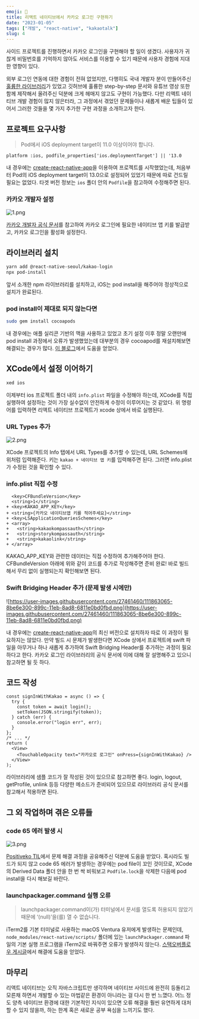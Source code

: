 ```yaml
---
emoji: 🌴
title: 리액트 네이티브에서 카카오 로그인 구현하기
date: "2023-01-05"
tags: ["개발", "react-native", "kakaotalk"]
slug: 4
---
```


사이드 프로젝트를 진행하면서 카카오 로그인을 구현해야 할 일이 생겼다. 사용자가 귀찮게 비밀번호를 기억하지 않아도 서비스를 이용할 수 있기 때문에 사용자 경험에 지대한 영향이 있다.

외부 로그인 연동에 대한 경험이 전혀 없었지만, 다행히도 국내 개발자 분이 만들어주신 [훌륭한 라이브러리](https://github.com/react-native-seoul/react-native-kakao-login)가 있었고 깃허브에 훌륭한 step-by-step 문서와 유튜브 영상 또한 함께 제작해서 올려주신 덕분에 크게 헤매지 않고도 구현이 가능했다. 다만 리액트 네이티브 개발 경험이 많지 않은터라, 그 과정에서 겪었던 문제들이나 새롭게 배운 팁들이 있어서 그러한 것들을 몇 가지 추가한 구현 과정을 소개하고자 한다.

## 프로젝트 요구사항

> Pod에서 iOS deployment target이 11.0 이상이어야 합니다.

```Podfile
platform :ios, podfile_properties['ios.deploymentTarget'] || '13.0
```

내 경우에는 [create-react-native-app](https://github.com/expo/create-react-native-app)을 이용하여 프로젝트를 시작했었는데, 처음부터 Pod의 iOS deployment target이 13.0으로 설정되어 있었기 때문에 따로 건드릴 필요는 없었다. 타겟 버전 정보는 `ios` 폴더 안의 `Podfile`을 참고하여 수정해주면 된다.

### 카카오 개발자 설정

![1.png](./1.png)

[카카오 개발자 공식 문서](https://developers.kakao.com/docs/latest/ko/kakaologin/prerequisite)를 참고하여 카카오 로그인에 필요한 네이티브 앱 키를 발급받고, 카카오 로그인을 활성화 설정한다.

## 라이브러리 설치

```sh
yarn add @react-native-seoul/kakao-login
npx pod-install
```

앞서 소개한 npm 라이브러리를 설치하고, iOS는 pod install을 해주어야 정상적으로 설치가 완료된다.

### pod install이 제대로 되지 않는다면

```sh
sudo gem install cocoapods
```

내 경우에는 애플 실리콘 기반의 맥을 사용하고 있었고 초기 설정 이후 정말 오랜만에 pod install 과정에서 오류가 발생했었는데 대부분의 경우 cocoapod를 재설치해보면 해결되는 경우가 많다. [이 블로그](https://medium.com/@alberto.schiabel/how-to-fix-pod-install-error-in-react-native-on-mac-m1-5d79dc52f7e8)에서 도움을 얻었다.

## XCode에서 설정 이어하기

```sh
xed ios
```

이제부터 ios 프로젝트 폴더 내의 `info.plist` 파일을 수정해야 하는데, XCode를 직접 실행하여 설정하는 것이 가장 실수없이 안전하게 수정이 이루어지는 것 같았다. 위 명령어를 입력하면 리액트 네이티브 프로젝트가 xcode 상에서 바로 실행된다.

### URL Types 추가

![2.png](./2.png)

XCode 프로젝트의 Info 탭에서 URL Types를 추가할 수 있는데, URL Schemes에 위처럼 입력해준다. 키는 `kakao + 네이티브 앱 키`를 입력해주면 된다. 그러면 info.plist가 수정된 것을 확인할 수 있다.

### info.plist 직접 수정

```info.plist
  <key>CFBundleVersion</key>
  <string>1</string>
+ <key>KAKAO_APP_KEY</key>
+ <string>{카카오 네이티브앱 키를 적어주세요}</string>
+ <key>LSApplicationQueriesSchemes</key>
+ <array>
+   <string>kakaokompassauth</string>
+   <string>storykompassauth</string>
+   <string>kakaolink</string>
+ </array>
```

KAKAO_APP_KEY와 관련한 데이터는 직접 수정하여 추가해주어야 한다. CFBundleVersion 아래에 위와 같이 코드를 추가로 작성해주면 준비 완료! 바로 빌드해서 무리 없이 실행되는지 확인해보면 된다.

### Swift Bridging Header 추가 (문제 발생 시에만)

![https://user-images.githubusercontent.com/27461460/111863065-8be6e300-899c-11eb-8ad8-6811e0bd0fbd.png](https://user-images.githubusercontent.com/27461460/111863065-8be6e300-899c-11eb-8ad8-6811e0bd0fbd.png)

내 경우에는 [create-react-native-app](https://github.com/expo/create-react-native-app)의 최신 버전으로 설치하자 따로 이 과정이 필요하지는 않았다. 만약 빌드 시 문제가 발생한다면 XCode 상에서 프로젝트에 swift 파일을 아무거나 하나 새롭게 추가하여 Swift Bridging Header를 추가하는 과정이 필요하다고 한다. 카카오 로그인 라이브러리의 공식 문서에 이에 대해 잘 설명해주고 있으니 참고하면 될 듯 하다.

## 코드 작성

```tsx
const signInWithKakao = async () => {
  try {
    const token = await login();
    setToken(JSON.stringify(token));
  } catch (err) {
    console.error("login err", err);
  }
};
/* ... */
return (
  <View>
    <TouchableOpacity text="카카오로 로그인" onPress={signInWithKakao} />
  </View>
);
```

라이브러리에 샘플 코드가 잘 작성된 것이 있으므로 참고하면 좋다. login, logout, getProfile, unlink 등등 다양한 메소드가 준비되어 있으므로 라이브러리 공식 문서를 참고해서 적용하면 된다.

## 그 외 작업하며 겪은 오류들

### code 65 에러 발생 시

![3.png](./3.png)

[Positiveko TIL](https://positiveko-til.vercel.app/til/react-native/error65.html#_1-xcode%E1%84%8B%E1%85%A6%E1%84%89%E1%85%A5-derived-data-%E1%84%89%E1%85%A1%E1%86%A8%E1%84%8C%E1%85%A6%E1%84%92%E1%85%A1%E1%84%80%E1%85%B5)에서 문제 해결 과정을 공유해주신 덕분에 도움을 받았다. 혹시라도 빌드가 되지 않고 code 65 에러가 발생하는 경우에는 pod file이 꼬인 것이므로, XCode의 Derived Data 폴더 안을 한 번 싹 비워보고 `Podfile.lock`을 삭제한 다음에 pod install을 다시 해보길 바란다.

### launchpackager.command 실행 오류

> launchpackager.command이(가) 터미널에서 문서를 열도록 허용되지 않았기 때문에 ‘(null)’을(를) 열 수 없습니다.

iTerm2를 기본 터미널로 사용하는 macOS Ventura 유저에게 발생하는 문제인데, `node_modules/react-native/scripts/` 폴더에 있는 `launchPackager.command` 파일의 기본 실행 프로그램을 iTerm2로 바꿔주면 오류가 발생하지 않는다. [스택오버플로우 게시글](https://stackoverflow.com/questions/74187734/launchpackager-command-can-t-be-opened)에서 해결에 도움을 얻었다.

## 마무리

리액트 네이티브는 오직 자바스크립트만 생각하며 네이티브 사이드에 완전히 등돌리고 모른채 하면서 개발할 수 있는 마법같은 환경이 아니라는 걸 다시 한 번 느꼈다. 어느 정도 양측 네이티브 환경에 대한 기본적인 지식이 있으면 오류 해결을 훨씬 유연하게 대처할 수 있지 않을까, 하는 한계 혹은 새로운 공부 욕심을 느끼기도 했다.

